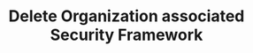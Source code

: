 ---
title: Delete Organization associated Security Framework
sidebarTitle: Delete Security Framework
openapi: delete /api/v1/organizations/{organizationid}/security-frameworks/{frameworkid}
---
